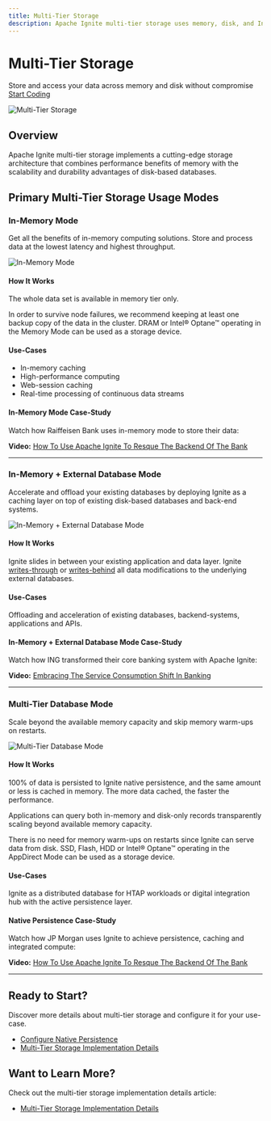 ```yaml
---
title: Multi-Tier Storage
description: Apache Ignite multi-tier storage uses memory, disk, and Intel Optane as active storage tiers to provide the speed of memory with the consistency of disk-based databases without the need for memory warm-ups on restarts.
---
```



# Multi-Tier Storage

<div className="hero-subtitle">
Store and access your data across memory and disk without compromise
</div>

<div className="hero-actions">
  <a href="https://ignite.apache.org/docs/latest/index" className="button button--primary">
    Start Coding
  </a>
</div>

![Multi-Tier Storage](/img/usecases/in-memory-hero.svg)

## Overview

Apache Ignite multi-tier storage implements a cutting-edge storage architecture that combines performance benefits of memory with the scalability and durability advantages of disk-based databases.

## Primary Multi-Tier Storage Usage Modes

### In-Memory Mode

Get all the benefits of in-memory computing solutions. Store and process data at the lowest latency and highest throughput.

![In-Memory Mode](/img/features/multitier/01-bd.svg)

#### How It Works

The whole data set is available in memory tier only.

In order to survive node failures, we recommend keeping at least one backup copy of the data in the cluster. DRAM or Intel® Optane™ operating in the Memory Mode can be used as a storage device.

#### Use-Cases

- In-memory caching
- High-performance computing
- Web-session caching
- Real-time processing of continuous data streams

#### In-Memory Mode Case-Study

Watch how Raiffeisen Bank uses in-memory mode to store their data:

**Video:** [How To Use Apache Ignite To Resque The Backend Of The Bank](https://www.youtube.com/watch?v=Mhtt2QL_qCQ&t=639s)

---

### In-Memory + External Database Mode

Accelerate and offload your existing databases by deploying Ignite as a caching layer on top of existing disk-based databases and back-end systems.

![In-Memory + External Database Mode](/img/features/multitier/03-bd.svg)

#### How It Works

Ignite slides in between your existing application and data layer. Ignite [writes-through](https://ignite.apache.org/docs/latest/persistence/external-storage#read-through-and-write-through) or [writes-behind](https://ignite.apache.org/docs/latest/persistence/external-storage#write-behind-caching) all data modifications to the underlying external databases.

#### Use-Cases

Offloading and acceleration of existing databases, backend-systems, applications and APIs.

#### In-Memory + External Database Mode Case-Study

Watch how ING transformed their core banking system with Apache Ignite:

**Video:** [Embracing The Service Consumption Shift In Banking](https://www.youtube.com/watch?v=CPmwnjDJ1Sk)

---

### Multi-Tier Database Mode

Scale beyond the available memory capacity and skip memory warm-ups on restarts.

![Multi-Tier Database Mode](/img/features/multitier/04-bd.svg)

#### How It Works

100% of data is persisted to Ignite native persistence, and the same amount or less is cached in memory. The more data cached, the faster the performance.

Applications can query both in-memory and disk-only records transparently scaling beyond available memory capacity.

There is no need for memory warm-ups on restarts since Ignite can serve data from disk. SSD, Flash, HDD or Intel® Optane™ operating in the AppDirect Mode can be used as a storage device.

#### Use-Cases

Ignite as a distributed database for HTAP workloads or digital integration hub with the active persistence layer.

#### Native Persistence Case-Study

Watch how JP Morgan uses Ignite to achieve persistence, caching and integrated compute:

**Video:** [How To Use Apache Ignite To Resque The Backend Of The Bank](https://www.youtube.com/watch?v=jF9T2cJB6t0&t=137s)

---

## Ready to Start?

Discover more details about multi-tier storage and configure it for your use-case.

- [Configure Native Persistence](https://ignite.apache.org/docs/latest/persistence/native-persistence)
- [Multi-Tier Storage Implementation Details](https://cwiki.apache.org/confluence/display/IGNITE/Ignite+Multi-Tier+Storage+-+under+the+hood)

## Want to Learn More?

Check out the multi-tier storage implementation details article:

- [Multi-Tier Storage Implementation Details](https://cwiki.apache.org/confluence/display/IGNITE/Ignite+Multi-Tier+Storage+-+under+the+hood)
